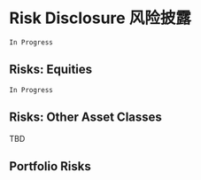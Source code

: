 # Risk Disclosure 风险披露

`In Progress`

## Risks: Equities  

`In Progress`

## Risks: Other Asset Classes

TBD  

## Portfolio Risks